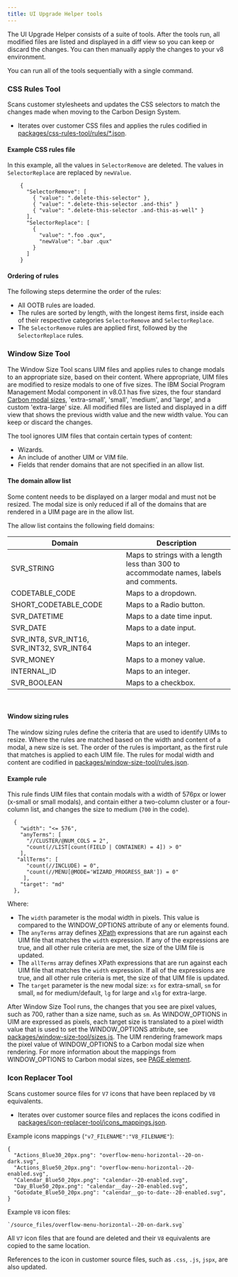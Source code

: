```yaml
---
title: UI Upgrade Helper tools
---
```


The UI Upgrade Helper consists of a suite of tools. After the tools run, all modified files are listed and displayed in a diff view so you can keep or discard the changes. You can then manually apply the changes to your v8 environment.

You can run all of the tools sequentially with a single command.

### CSS Rules Tool

Scans customer stylesheets and updates the CSS selectors to match the changes made when moving to the Carbon Design System.

- Iterates over customer CSS files and applies the rules codified in [packages/css-rules-tool/rules/*.json](https://github.com/IBM/spm-ui-upgrade-helper/tree/main/packages/css-rules-tool/rules).

#### Example CSS rules file

In this example, all the values in `SelectorRemove` are deleted. The values in `SelectorReplace` are replaced by `newValue`.

```
    {
      "SelectorRemove": [
        { "value": ".delete-this-selector" },
        { "value": ".delete-this-selector .and-this" }
        { "value": ".delete-this-selector .and-this-as-well" }
      ],
      "SelectorReplace": [
        {
          "value": ".foo .qux",
          "newValue": ".bar .qux"
        }
      ]
    }
```

#### Ordering of rules

The following steps determine the order of the rules:

- All OOTB rules are loaded.
- The rules are sorted by length, with the longest items first, inside each of their respective categories `SelectorRemove` and `SelectorReplace`.
- The `SelectorRemove` rules are applied first, followed by the `SelectorReplace` rules.

### Window Size Tool

The Window Size Tool scans UIM files and applies rules to change modals to an appropriate size, based on their content. Where appropriate, UIM files are modified to resize modals to one of five sizes. The IBM Social Program Management Modal component in v8.0.1 has five sizes, the four standard [Carbon modal sizes](https://www.carbondesignsystem.com/components/modal/usage/#sizing), 'extra-small', 'small', 'medium', and 'large', and a custom 'extra-large' size. All modified files are listed and displayed in a diff view that shows the previous width value and the new width value. You can keep or discard the changes.

The tool ignores UIM files that contain certain types of content:

- Wizards.
- An include of another UIM or VIM file.
- Fields that render domains that are not specified in an allow list.

#### The domain allow list

Some content needs to be displayed on a larger modal and must not be resized. The modal size is only reduced if all of the domains that are rendered in a UIM page are in the allow list.

The allow list contains the following field domains:

| Domain | Description |
|---- | ---- |
|SVR_STRING | Maps to strings with a length less than 300 to accommodate names, labels and comments. |
|CODETABLE_CODE | Maps to a dropdown. |
|SHORT_CODETABLE_CODE | Maps to a Radio button. |
|SVR_DATETIME | Maps to a date time input. |
|SVR_DATE | Maps to a date input. |
|SVR_INT8, SVR_INT16, SVR_INT32, SVR_INT64 | Maps to an integer. |
|SVR_MONEY | Maps to a money value. |
|INTERNAL_ID | Maps to an integer. |
|SVR_BOOLEAN | Maps to a checkbox. |
 
#### Window sizing rules

The window sizing rules define the criteria that are used to identify UIMs to resize. Where the rules are matched based on the width and content of a modal, a new size is set.
The order of the rules is important, as the first rule that matches is applied to each UIM file.
The rules for modal width and content are codified in [packages/window-size-tool/rules.json](https://github.com/IBM/spm-ui-upgrade-helper/blob/main/packages/window-size-tool/sizes.js).

#### Example rule

This rule finds UIM files that contain modals with a width of 576px or lower (x-small or small modals), and contain either a two-column cluster or a four-column list, and changes the size to medium (`700` in the code).

```
  {
    "width": "<= 576",
    "anyTerms": [
      "//CLUSTER/@NUM_COLS = 2", 
      "count(//LIST[count(FIELD | CONTAINER) = 4]) > 0"
    ],
   "allTerms": [
      "count(//INCLUDE) = 0",
      "count(//MENU[@MODE='WIZARD_PROGRESS_BAR']) = 0" 
     ],
    "target": "md"
  },
```

Where:

- The `width` parameter is the modal width in pixels. This value is compared to the WINDOW_OPTIONS attribute of any <PAGE> or <LINK> elements found.
- The `anyTerms` array defines [XPath](https://developer.mozilla.org/en-US/docs/Web/XPath) expressions that are run against each UIM file that matches the `width` expression. If any of the expressions are true, and all other rule criteria are met, the size of the UIM file is updated.
- The `allTerms` array defines XPath expressions that are run against each UIM file that matches the `width` expression. If all of the expressions are true, and all other rule criteria is met, the size of that UIM file is updated.
- The `target` parameter is the new modal size: `xs` for extra-small, `sm` for small, `md` for medium/default, `lg` for large and `xlg` for extra-large.

After Window Size Tool runs, the changes that you see are pixel values, such as 700, rather than a size name, such as `sm`.
As WINDOW_OPTIONS in UIM are expressed as pixels, each target size is translated to a pixel width value that is used to set the WINDOW_OPTIONS attribute, see [packages/window-size-tool/sizes.js](https://github.com/IBM/spm-ui-upgrade-helper/blob/main/packages/window-size-tool/sizes.js). The UIM rendering framework maps the pixel value of WINDOW_OPTIONS to a Carbon modal size when rendering. For more information about the mappings from WINDOW_OPTIONS to Carbon modal sizes, see [PAGE element](https://www.ibm.com/docs/en/spm/8.0.1?topic=reference-page-element).

### Icon Replacer Tool

Scans customer source files for `V7` icons that have been replaced by `V8` equivalents.

- Iterates over customer source files and replaces the icons codified in [packages/icon-replacer-tool/icons_mappings.json](https://github.com/IBM/spm-ui-upgrade-helper/tree/main/packages/icon-replacer-tool/icon_mappings.json).

Example icons mappings (`"v7_FILENAME":"V8_FILENAME"`):

    {
      "Actions_Blue30_20px.png": "overflow-menu-horizontal--20-on-dark.svg",
      "Actions_Blue50_20px.png": "overflow-menu-horizontal--20-enabled.svg",
      "Calendar_Blue50_20px.png": "calendar--20-enabled.svg",
      "Day_Blue50_20px.png": "calendar__day--20-enabled.svg",
      "Gotodate_Blue50_20px.png": "calendar__go-to-date--20-enabled.svg",
    }

Example `V8` icon files:

    `/source_files/overflow-menu-horizontal--20-on-dark.svg`

All `V7` icon files that are found are deleted and their `V8` equivalents are copied to the same location.

References to the icon in customer source files, such as `.css`, `.js`, `jspx`, are also updated.
